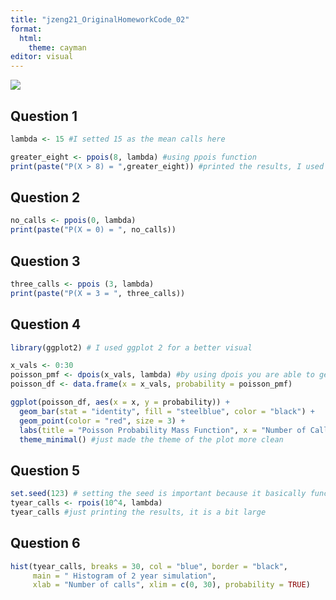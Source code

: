 ```yaml
---
title: "jzeng21_OriginalHomeworkCode_02"
format:
  html:
    theme: cayman
editor: visual
---
```


![](images/babytiti.png)

## Question 1

```r
lambda <- 15 #I setted 15 as the mean calls here

greater_eight <- ppois(8, lambda) #using ppois function 
print(paste("P(X > 8) = ",greater_eight)) #printed the results, I used print paste because there is both a string and numerical value in the print so it needs to be able to take both types.
```

## Question 2

```r
no_calls <- ppois(0, lambda) 
print(paste("P(X = 0) = ", no_calls))
```

## Question 3

```r
three_calls <- ppois (3, lambda)
print(paste("P(X = 3 = ", three_calls))
```

## Question 4

```r
library(ggplot2) # I used ggplot 2 for a better visual

x_vals <- 0:30
poisson_pmf <- dpois(x_vals, lambda) #by using dpois you are able to get the exact values of x_vals, ppois would have given the probabilties against another x value
poisson_df <- data.frame(x = x_vals, probability = poisson_pmf)

ggplot(poisson_df, aes(x = x, y = probability)) +
  geom_bar(stat = "identity", fill = "steelblue", color = "black") + 
  geom_point(color = "red", size = 3) +  
  labs(title = "Poisson Probability Mass Function", x = "Number of Calls", y = "Probability") + #labs just means labels
  theme_minimal() #just made the theme of the plot more clean 


```

## Question 5

```r
set.seed(123) # setting the seed is important because it basically functions as a limiter to the randomization. If you don't set the seed you will baisically get random numbers everytime
tyear_calls <- rpois(10^4, lambda) 
tyear_calls #just printing the results, it is a bit large
```

## Question 6

```r
hist(tyear_calls, breaks = 30, col = "blue", border = "black",
     main = " Histogram of 2 year simulation",
     xlab = "Number of calls", xlim = c(0, 30), probability = TRUE)
```
